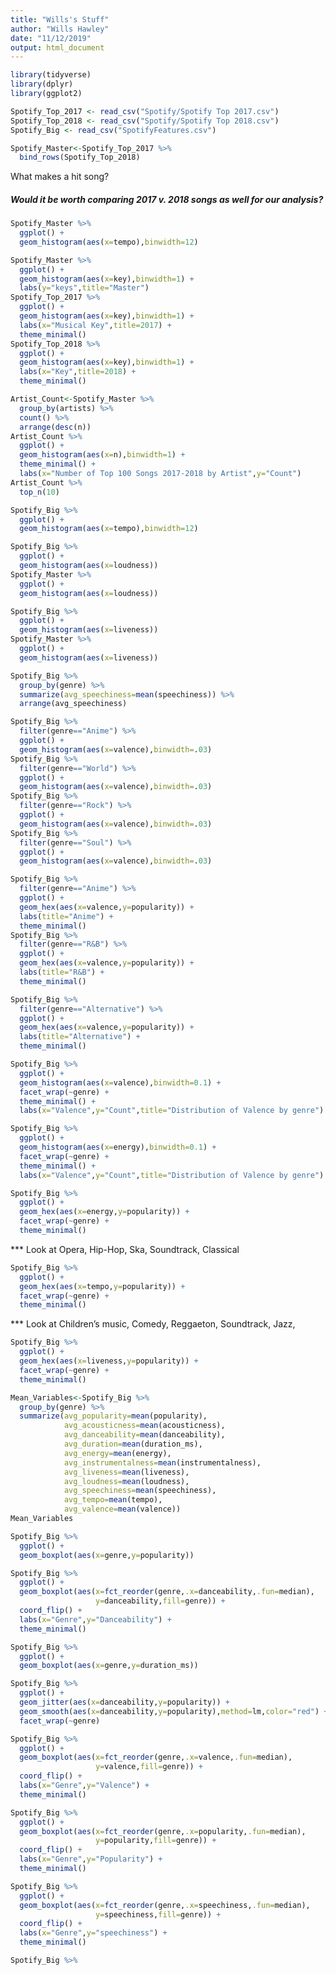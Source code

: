 ```yaml
---
title: "Wills's Stuff"
author: "Wills Hawley"
date: "11/12/2019"
output: html_document
---
```

```r
library(tidyverse)
library(dplyr)
library(ggplot2)
```

```r
Spotify_Top_2017 <- read_csv("Spotify/Spotify Top 2017.csv")
Spotify_Top_2018 <- read_csv("Spotify/Spotify Top 2018.csv")
Spotify_Big <- read_csv("SpotifyFeatures.csv")

Spotify_Master<-Spotify_Top_2017 %>% 
  bind_rows(Spotify_Top_2018)
```
What makes a hit song?

##### Would it be worth comparing 2017 v. 2018 songs as well for our analysis?
```r
Spotify_Master %>% 
  ggplot() +
  geom_histogram(aes(x=tempo),binwidth=12)
```
```r
Spotify_Master %>% 
  ggplot() +
  geom_histogram(aes(x=key),binwidth=1) +
  labs(y="keys",title="Master")
Spotify_Top_2017 %>% 
  ggplot() +
  geom_histogram(aes(x=key),binwidth=1) +
  labs(x="Musical Key",title=2017) +
  theme_minimal()
Spotify_Top_2018 %>% 
  ggplot() +
  geom_histogram(aes(x=key),binwidth=1) +
  labs(x="Key",title=2018) +
  theme_minimal()
```
```r
Artist_Count<-Spotify_Master %>% 
  group_by(artists) %>% 
  count() %>% 
  arrange(desc(n))
Artist_Count %>% 
  ggplot() +
  geom_histogram(aes(x=n),binwidth=1) +
  theme_minimal() +
  labs(x="Number of Top 100 Songs 2017-2018 by Artist",y="Count")
Artist_Count %>% 
  top_n(10)
```
```r
Spotify_Big %>% 
  ggplot() +
  geom_histogram(aes(x=tempo),binwidth=12)
```
```r
Spotify_Big %>% 
  ggplot() +
  geom_histogram(aes(x=loudness))
Spotify_Master %>% 
  ggplot() +
  geom_histogram(aes(x=loudness))
```
```r
Spotify_Big %>% 
  ggplot() +
  geom_histogram(aes(x=liveness))
Spotify_Master %>% 
  ggplot() +
  geom_histogram(aes(x=liveness))
```
```r
Spotify_Big %>% 
  group_by(genre) %>% 
  summarize(avg_speechiness=mean(speechiness)) %>% 
  arrange(avg_speechiness)
```
```r
Spotify_Big %>% 
  filter(genre=="Anime") %>% 
  ggplot() +
  geom_histogram(aes(x=valence),binwidth=.03)
Spotify_Big %>% 
  filter(genre=="World") %>% 
  ggplot() +
  geom_histogram(aes(x=valence),binwidth=.03)
Spotify_Big %>% 
  filter(genre=="Rock") %>% 
  ggplot() +
  geom_histogram(aes(x=valence),binwidth=.03)
Spotify_Big %>% 
  filter(genre=="Soul") %>% 
  ggplot() +
  geom_histogram(aes(x=valence),binwidth=.03)
```

```r
Spotify_Big %>% 
  filter(genre=="Anime") %>% 
  ggplot() +
  geom_hex(aes(x=valence,y=popularity)) +
  labs(title="Anime") +
  theme_minimal()
Spotify_Big %>% 
  filter(genre=="R&B") %>% 
  ggplot() +
  geom_hex(aes(x=valence,y=popularity)) +
  labs(title="R&B") +
  theme_minimal()
```
```r
Spotify_Big %>% 
  filter(genre=="Alternative") %>% 
  ggplot() +
  geom_hex(aes(x=valence,y=popularity)) +
  labs(title="Alternative") +
  theme_minimal() 
```
```r
Spotify_Big %>% 
  ggplot() +
  geom_histogram(aes(x=valence),binwidth=0.1) +
  facet_wrap(~genre) +
  theme_minimal() +
  labs(x="Valence",y="Count",title="Distribution of Valence by genre")
```
```r
Spotify_Big %>% 
  ggplot() +
  geom_histogram(aes(x=energy),binwidth=0.1) +
  facet_wrap(~genre) +
  theme_minimal() +
  labs(x="Valence",y="Count",title="Distribution of Valence by genre")
```
```r
Spotify_Big %>% 
  ggplot() +
  geom_hex(aes(x=energy,y=popularity)) +
  facet_wrap(~genre) +
  theme_minimal()
```
 
*** Look at Opera, Hip-Hop, Ska, Soundtrack, Classical
 
 
```r
Spotify_Big %>% 
  ggplot() +
  geom_hex(aes(x=tempo,y=popularity)) +
  facet_wrap(~genre) +
  theme_minimal()
```

*** Look at Children's music, Comedy, Reggaeton, Soundtrack, Jazz, 

```r
Spotify_Big %>% 
  ggplot() +
  geom_hex(aes(x=liveness,y=popularity)) +
  facet_wrap(~genre) +
  theme_minimal()
```


```r
Mean_Variables<-Spotify_Big %>% 
  group_by(genre) %>% 
  summarize(avg_popularity=mean(popularity),
            avg_acousticness=mean(acousticness),
            avg_danceability=mean(danceability),
            avg_duration=mean(duration_ms),
            avg_energy=mean(energy),
            avg_instrumentalness=mean(instrumentalness),
            avg_liveness=mean(liveness),
            avg_loudness=mean(loudness),
            avg_speechiness=mean(speechiness),
            avg_tempo=mean(tempo),
            avg_valence=mean(valence))
Mean_Variables
```

```r
Spotify_Big %>% 
  ggplot() +
  geom_boxplot(aes(x=genre,y=popularity))
```

```r
Spotify_Big %>% 
  ggplot() +
  geom_boxplot(aes(x=fct_reorder(genre,.x=danceability,.fun=median),
                   y=danceability,fill=genre)) +
  coord_flip() +
  labs(x="Genre",y="Danceability") +
  theme_minimal()
```
```r
Spotify_Big %>% 
  ggplot() +
  geom_boxplot(aes(x=genre,y=duration_ms))
```
```r
Spotify_Big %>%
  ggplot() +
  geom_jitter(aes(x=danceability,y=popularity)) +
  geom_smooth(aes(x=danceability,y=popularity),method=lm,color="red") +
  facet_wrap(~genre)
```
```r
Spotify_Big %>% 
  ggplot() +
  geom_boxplot(aes(x=fct_reorder(genre,.x=valence,.fun=median),
                   y=valence,fill=genre)) +
  coord_flip() +
  labs(x="Genre",y="Valence") +
  theme_minimal()
```
```r
Spotify_Big %>% 
  ggplot() +
  geom_boxplot(aes(x=fct_reorder(genre,.x=popularity,.fun=median),
                   y=popularity,fill=genre)) +
  coord_flip() +
  labs(x="Genre",y="Popularity") +
  theme_minimal()
```

```r
Spotify_Big %>% 
  ggplot() +
  geom_boxplot(aes(x=fct_reorder(genre,.x=speechiness,.fun=median),
                   y=speechiness,fill=genre)) +
  coord_flip() +
  labs(x="Genre",y="speechiness") +
  theme_minimal()
```

```r
Spotify_Big %>% 
  
```


